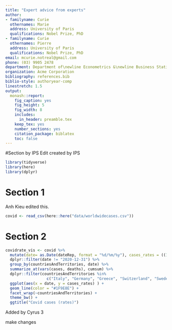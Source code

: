 ```yaml
---
title: "Expert advice from experts"
author:
- familyname: Curie
  othernames: Marie
  address: University of Paris
  qualifications: Nobel Prize, PhD
- familyname: Curie
  othernames: Pierre
  address: University of Paris
  qualifications: Nobel Prize, PhD
email: mcurie.notreal@gmail.com
phone: (03) 9905 2478
department: Department of\newline Econometrics &\newline Business Statistics
organization: Acme Corporation
bibliography: references.bib
biblio-style: authoryear-comp
linestretch: 1.5
output:
  monash::report:
    fig_caption: yes
    fig_height: 5
    fig_width: 8
    includes:
      in_header: preamble.tex
    keep_tex: yes
    number_sections: yes
    citation_package: biblatex
    toc: false
---
```





#Section by IPS
Edit created by IPS

```r
library(tidyverse)
library(here)
library(dplyr)
```



# Section 1
Anh Kieu edited this.


```r
covid <- read_csv(here::here("data/worldwidecases.csv"))
```


# Section 2

```r
covidrate_vis <- covid %>%
  mutate(date= as.Date(dateRep, format = "%d/%m/%y"), cases_rates = ((1000*cases/popData2018) + 0.01), dead_rates = ((1000*deaths/popData2018) +0.01)) %>%
  dplyr::filter(date != "2020-12-31") %>%
  group_by(countriesAndTerritories, date) %>%
  summarize_at(vars(cases, deaths), cumsum) %>%
  dplyr::filter(countriesAndTerritories %in%
                  c("Italy", "Germany", "Greece", "Switzerland", "Sweden", "France")) %>%
  ggplot(aes(x = date, y = cases_rates) ) +
  geom_line(color = "#1F9E8E") +
  facet_wrap(~countriesAndTerritories) +
  theme_bw() +
  ggtitle("Covid cases (rates)")

```

Added by Cyrus 3

make changes



